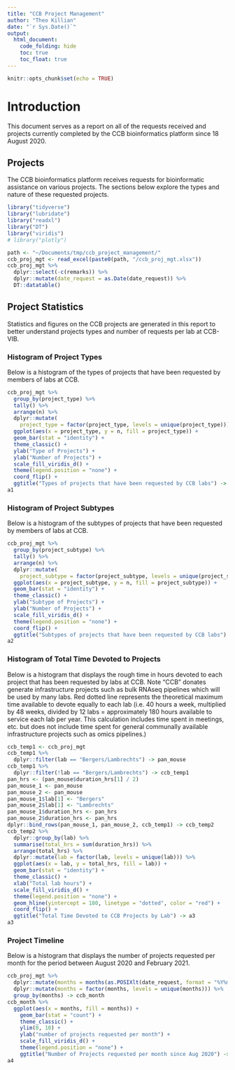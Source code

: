 ```yaml
---
title: "CCB Project Management"
author: "Theo Killian"
date: "`r Sys.Date()`"
output:
  html_document:
    code_folding: hide
    toc: true
    toc_float: true
---
```


```r
knitr::opts_chunk$set(echo = TRUE)
```

# Introduction

This document serves as a report on all of the requests received and projects
currently completed by the CCB bioinformatics platform since 18 August 2020.

## Projects

The CCB bioinformatics platform receives requests for bioinformatic assistance
on various projects. The sections below explore the types and nature of these
requested projects. 

```r
library("tidyverse")
library("lubridate")
library("readxl")
library("DT")
library("viridis")
# library("plotly")
```

```r
path <- "~/Documents/tmp/ccb_project_management/"
ccb_proj_mgt <- read_excel(paste0(path, "/ccb_proj_mgt.xlsx"))
ccb_proj_mgt %>%
  dplyr::select(-c(remarks)) %>%
  dplyr::mutate(date_request = as.Date(date_request)) %>% 
  DT::datatable()
```

## Project Statistics

Statistics and figures on the CCB projects are generated in this report to
better understand projects types and number of requests per lab at CCB-VIB.

### Histogram of Project Types

Below is a histogram of the types of projects that have been requested by 
members of labs at CCB.

```r
ccb_proj_mgt %>%
  group_by(project_type) %>%
  tally() %>%
  arrange(n) %>% 
  dplyr::mutate(
    project_type = factor(project_type, levels = unique(project_type))) %>% 
  ggplot(aes(x = project_type, y = n, fill = project_type)) +
  geom_bar(stat = "identity") +
  theme_classic() +
  ylab("Type of Projects") +
  ylab("Number of Projects") +
  scale_fill_viridis_d() +
  theme(legend.position = "none") +
  coord_flip() +
  ggtitle("Types of projects that have been requested by CCB labs") -> a1
a1
```

### Histogram of Project Subtypes

Below is a histogram of the subtypes of projects that have been requested by 
members of labs at CCB.

```r
ccb_proj_mgt %>%
  group_by(project_subtype) %>%
  tally() %>%
  arrange(n) %>% 
  dplyr::mutate(
    project_subtype = factor(project_subtype, levels = unique(project_subtype))) %>% 
  ggplot(aes(x = project_subtype, y = n, fill = project_subtype)) +
  geom_bar(stat = "identity") +
  theme_classic() +
  ylab("Subtype of Projects") +
  ylab("Number of Projects") +
  scale_fill_viridis_d() +
  theme(legend.position = "none") +
  coord_flip() +
  ggtitle("Subtypes of projects that have been requested by CCB labs") -> a2
a2
```

### Histogram of Total Time Devoted to Projects

Below is a histogram that displays the rough time in hours devoted to each
project that has been requested by labs at CCB. Note "CCB" donates generate
infrastructure projects such as bulk RNAseq pipelines which will be used by
many labs. Red dotted line represents the theoretical maximum time available to
devote equally to each lab (i.e. 40 hours a week, multiplied by 48 weeks,
divided by 12 labs = approximately 180 hours available to service each lab per
year. This calculation includes time spent in meetings, etc. but does not
include time spent for general communally available infrastructure projects such
as omics pipelines.)

```r
ccb_temp1 <- ccb_proj_mgt
ccb_temp1 %>%
  dplyr::filter(lab == "Bergers/Lambrechts") -> pan_mouse
ccb_temp1 %>%
  dplyr::filter(!lab == "Bergers/Lambrechts") -> ccb_temp1
pan_hrs <- (pan_mouse$duration_hrs[1] / 2)
pan_mouse_1 <- pan_mouse
pan_mouse_2 <- pan_mouse
pan_mouse_1$lab[1] <- "Bergers"
pan_mouse_2$lab[1] <- "Lambrechts"
pan_mouse_1$duration_hrs <- pan_hrs
pan_mouse_2$duration_hrs <- pan_hrs
dplyr::bind_rows(pan_mouse_1, pan_mouse_2, ccb_temp1) -> ccb_temp2
ccb_temp2 %>%
  dplyr::group_by(lab) %>%
  summarise(total_hrs = sum(duration_hrs)) %>%
  arrange(total_hrs) %>%
  dplyr::mutate(lab = factor(lab, levels = unique(lab))) %>% 
  ggplot(aes(x = lab, y = total_hrs, fill = lab)) +
  geom_bar(stat = "identity") +
  theme_classic() +
  xlab("Total lab hours") +
  scale_fill_viridis_d() +
  theme(legend.position = "none") +
  geom_hline(yintercept = 180, linetype = "dotted", color = "red") +
  coord_flip() +
  ggtitle("Total Time Devoted to CCB Projects by Lab") -> a3 
a3
```

### Project Timeline

Below is a histogram that displays the number of projects requested per month
for the period between August 2020 and February 2021.

```r
ccb_proj_mgt %>%
  dplyr::mutate(months = months(as.POSIXlt(date_request, format = "%Y%m%d"))) %>%
  dplyr::mutate(months = factor(months, levels = unique(months))) %>%
  group_by(months) -> ccb_month
ccb_month %>%
  ggplot(aes(x = months, fill = months)) +
    geom_bar(stat = "count") +
    theme_classic() +
    ylim(0, 10) +
    ylab("number of projects requested per month") +
    scale_fill_viridis_d() +
    theme(legend.position = "none") +
    ggtitle("Number of Projects requested per month since Aug 2020") -> a4
a4
```

<!-- ```{r} -->
<!-- sessionInfo() -->
<!-- ``` -->
